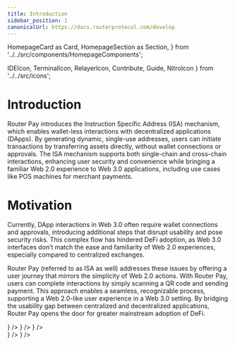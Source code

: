 ```yaml
---
title: Introduction
sidebar_position: 1
canonicalUrl: https://docs.routerprotocol.com/develop
---
```


  HomepageCard as Card,
  HomepageSection as Section,
} from '../../src/components/HomepageComponents';

  IDEIcon,
  TerminalIcon,
  RelayerIcon,
  Contribute,
  Guide,
  NitroIcon
} from '../../src/icons';

# Introduction

Router Pay introduces the Instruction Specific Address (ISA) mechanism, which enables wallet-less interactions with decentralized applications (DApps). By generating dynamic, single-use addresses, users can initiate transactions by transferring assets directly, without wallet connections or approvals. The ISA mechanism supports both single-chain and cross-chain interactions, enhancing user security and convenience while bringing a familiar Web 2.0 experience to Web 3.0 applications, including use cases like POS machines for merchant payments.

# Motivation

Currently, DApp interactions in Web 3.0 often require wallet connections and approvals, introducing additional steps that disrupt usability and pose security risks. This complex flow has hindered DeFi adoption, as Web 3.0 interfaces don’t match the ease and familiarity of Web 2.0 experiences, especially compared to centralized exchanges.

Router Pay (referred to as ISA as well) addresses these issues by offering a user journey that mirrors the simplicity of Web 2.0 actions. With Router Pay, users can complete interactions by simply scanning a QR code and sending payment. This approach enables a seamless, recognizable process, supporting a Web 2.0-like user experience in a Web 3.0 setting. By bridging the usability gap between centralized and decentralized applications, Router Pay opens the door for greater mainstream adoption of DeFi.

<Section title="Learn about Router Pay" id="web-sdks" hasSubSections >
   <Section>
  <Card
    title="User Journey with Router Pay"
    description="Learn about the advanced user journey with Router Pay"
    to="/router-pay/user-journey"
    icon={<RelayerIcon />}
  />
  <Card
    title="Technical Specifications"
    description="How does Router Pay work technically"
    to="/router-pay/technical-specifications"
    icon={<TerminalIcon />}
  />
  <Card
    title="Benefits"
    description="Benefits of Router Pay"
    to="/router-pay/benefits"
    icon={<Contribute />}
  />
    </Section>

  </Section>


<Section title="Integrating Router Pay" id="web-sdks" hasSubSections >

<Section>
  <Card
    title="Add ISA to your dApp"
    description="Integrate Router Pay and provide a no sign-up UX to users"
    to="/router-pay/integrate-router-pay/dapp-integration"
    icon={<IDEIcon />}
  />
    <Card
    title="Nitro integration via Router Pay"
    description="Integrate Router Nitro with no sign-up flow for users"
    to="/router-pay/integrate-router-pay/router-nitro"
    icon={<NitroIcon />}
  />
  </Section>

  </Section>


